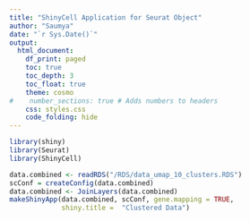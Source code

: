 ```yaml
---
title: "ShinyCell Application for Seurat Object"
author: "Saumya"
date: "`r Sys.Date()`"
output:
  html_document:
    df_print: paged
    toc: true
    toc_depth: 3
    toc_float: true
    theme: cosmo
#    number_sections: true # Adds numbers to headers
    css: styles.css
    code_folding: hide
---
```


```r
library(shiny)
library(Seurat)
library(ShinyCell)
```

```r
data.combined <- readRDS("/RDS/data_umap_10_clusters.RDS")
scConf = createConfig(data.combined)
data.combined <- JoinLayers(data.combined)
makeShinyApp(data.combined, scConf, gene.mapping = TRUE,
             shiny.title =  "Clustered Data")
```

